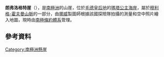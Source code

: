 {{coord|72|6|S|4|24|E|source:GNIS|display=title}}

'''朗弗洛格特崖'''（{{lang-nn|Langfloget}}），是[[南極洲|南極洲]]的山崖，位於[[毛德皇后地|毛德皇后地]]的[[瑪塔公主海岸|瑪塔公主海岸]]，屬於[[穆利格-霍夫曼山脈|穆利格-霍夫曼山脈]]的一部分，由[[挪威|挪威]]製圖師根據該國探險隊拍攝的測量和空中照片繪入地圖，現時由[[南極條約體系|南極條約體系]]管理。

==參考資料==
{{cite gnis | type = antarid | id = 8459| name = Langfloget Cliff | accessdate = 2013-05-29}}

[[Category:南極洲懸崖|Category:南極洲懸崖]]


{{Antarctica-geo-stub}}
